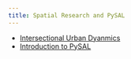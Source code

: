 ```yaml
---
title: Spatial Research and PySAL
---
```

- [Intersectional Urban Dyanmics](https://csu-sdsu.primo.exlibrisgroup.com/discovery/fulldisplay?docid=cdi_scopus_primary_2026177719&context=PC&vid=01CALS_SDL:01CALS_SDL&lang=en&search_scope=MyInst_and_CI&adaptor=Primo%20Central&tab=Everything&query=any,contains,Intersectional%20urban%20dynamics:%20a%20joint%20Markov%20chains%20approach&offset=0)
- [Introduction to PySAL](http://pysal.org)
